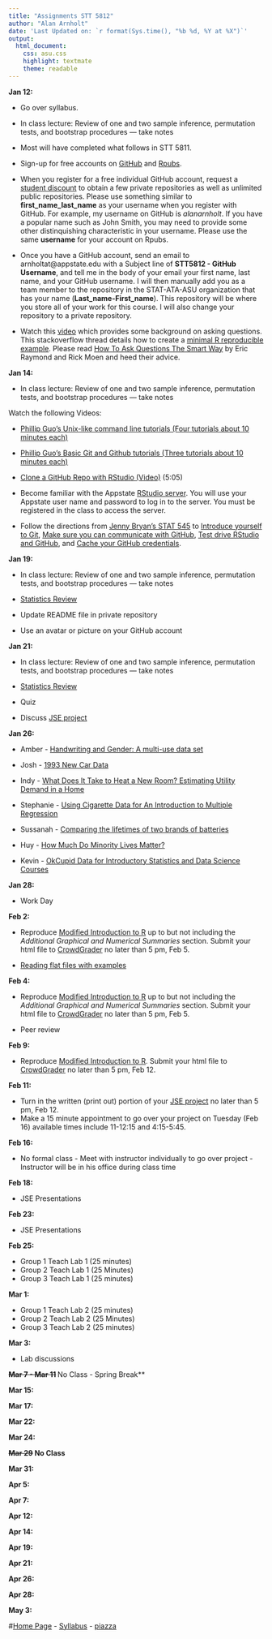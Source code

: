 ```yaml
---
title: "Assignments STT 5812"
author: "Alan Arnholt"
date: 'Last Updated on: `r format(Sys.time(), "%b %d, %Y at %X")`'
output:
  html_document:
    css: asu.css
    highlight: textmate
    theme: readable
---
```


**Jan 12:**

* Go over syllabus.

* In class lecture: Review of one and two sample inference, permutation tests, and bootstrap procedures --- take notes

* Most will have completed what follows in STT 5811.  

* Sign-up for free accounts on [GitHub](https://github.com) and [Rpubs](https://rpubs.com).

* When you register for a free individual GitHub account, request a [student discount](https://education.github.com) to obtain a few private repositories as well as unlimited public repositories.  Please use something similar to **first_name_last_name** as your username when you register with GitHub.  For example, my username on GitHub is *alanarnholt*. If you have a popular name such as John Smith, you may need to provide some other distinquishing characteristic in your username.  Please use the same **username** for your account on Rpubs. 

* Once you have a GitHub account, send an email to arnholtat@appstate.edu with a Subject line of **STT5812 - GitHub Username**, and tell me in the body of your email your first name, last name, and your GitHub username.  I will then manually add you as a team member to the repository in the STAT-ATA-ASU organization that has your name (**Last_name-First_name**).  This repository will be where you store all of your work for this course.  I will also change your repository to a private repository.

* Watch this [video](https://www.youtube.com/watch?v=ZFaWxxzouCY&list=PLjTlxb-wKvXNSDfcKPFH2gzHGyjpeCZmJ&index=3) which provides some background on asking questions.  This stackoverflow thread details how to create a [minimal R reproducible example](http://stackoverflow.com/questions/5963269/how-to-make-a-great-r-reproducible-example/5963610#5963610). Please read [How To Ask Questions The Smart Way](http://www.catb.org/~esr/faqs/smart-questions.html) by Eric Raymond and Rick Moen and heed their advice.

**Jan 14:**

* In class lecture: Review of one and two sample inference, permutation tests, and bootstrap procedures --- take notes

Watch the following Videos:

* [Phillip Guo's Unix-like command line tutorials (Four tutorials about 10 minutes each)](http://www.pgbovine.net/command-line-tutorial.htm)

* [Phillip Guo's Basic Git and Github tutorials (Three tutorials about 10 minutes each)](http://www.pgbovine.net/git-tutorial.htm)

* [Clone a GitHub Repo with RStudio (Video)](https://www.youtube.com/watch?v=YxZ8J2rqhEM) (5:05)

* Become familiar with the Appstate [RStudio server](https://mathr.math.appstate.edu/). You will use your Appstate user name and password to log in to the server.  You must be registered in the class to access the server.

* Follow the directions from [Jenny Bryan's STAT 545](https://stat545-ubc.github.io/git00_index.html) to [Introduce yourself to Git](https://stat545-ubc.github.io/git04_introduce-self-to-git.html), [Make sure you can communicate with GitHub](https://stat545-ubc.github.io/git05_github-connection.html), [Test drive RStudio and GitHub](https://stat545-ubc.github.io/git07_git-github-rstudio.html), and [Cache your GitHub credentials](https://stat545-ubc.github.io/git06_credential-caching.html).


**Jan 19:**

* In class lecture: Review of one and two sample inference, permutation tests, and bootstrap procedures --- take notes

* [Statistics Review](../../STT3851Spring2016/Rmarkdown/StatReview.html)

* Update README file in private repository

* Use an avatar or picture on your GitHub account



**Jan 21:**

* In class lecture: Review of one and two sample inference, permutation tests, and bootstrap procedures --- take notes

* [Statistics Review](../../STT3851Spring2016/Rmarkdown/StatReview.html)

* Quiz

* Discuss [JSE project](./JSERubric.html)


**Jan 26:**

* Amber - [Handwriting and Gender: A multi-use data set](http://www.amstat.org/publications/jse/v23n1/bradley.pdf)

* Josh - [1993 New Car Data](http://www.amstat.org/publications/jse/v1n1/datasets.lock.html)

* Indy - [What Does It Take to Heat a New Room? Estimating Utility Demand in a Home](http://www.amstat.org/publications/jse/v6n1/datasets.carver.html)

* Stephanie - [Using Cigarette Data for An Introduction to Multiple Regression](http://www.amstat.org/publications/jse/v2n1/datasets.mcintyre.html)

* Sussanah - [Comparing the lifetimes of two brands of batteries](http://www.amstat.org/publications/jse/v21n1/dunn.pdf)

* Huy - [How Much Do Minority Lives Matter?](http://www.amstat.org/publications/jse/v23n2/witmer.pdf)

* Kevin - [OkCupid Data for Introductory Statistics and Data Science Courses](http://www.amstat.org/publications/jse/v23n2/kim.pdf)

**Jan 28:**

* Work Day


**Feb 2:**

* Reproduce [Modified Introduction to R](http://stat-ata-asu.github.io/STT3851Spring2016/Rmarkdown/LabChap2.html) up to but not including the _Additional Graphical and Numerical Summaries_ section.  Submit your html file to [CrowdGrader](https://www.crowdgrader.org/crowdgrader/venues/view_venue/1750) no later than 5 pm, Feb 5.

* [Reading flat files with examples](../Rmarkdown/ImportData.html)

**Feb 4:**

* Reproduce [Modified Introduction to R](http://stat-ata-asu.github.io/STT3851Spring2016/Rmarkdown/LabChap2.html) up to but not including the _Additional Graphical and Numerical Summaries_ section.  Submit your html file to [CrowdGrader](https://www.crowdgrader.org/crowdgrader/venues/view_venue/1750) no later than 5 pm, Feb 5.

* Peer review


**Feb 9:**

* Reproduce [Modified Introduction to R](http://stat-ata-asu.github.io/STT3851Spring2016/Rmarkdown/LabChap2.html).  Submit your html file to [CrowdGrader](https://www.crowdgrader.org/) no later than 5 pm, Feb 12.



**Feb 11:**

* Turn in the written (print out) portion of your [JSE project](./JSERubric.html) no later than 5 pm, Feb 12.
* Make a 15 minute appointment to go over your project on Tuesday (Feb 16) available times include 11-12:15 and 4:15-5:45. 

**Feb 16:**

* No formal class - Meet with instructor individually to go over project - Instructor will be in his office during class time

**Feb 18:**

* JSE Presentations 

**Feb 23:**

* JSE Presentations 

**Feb 25:**

* Group 1 Teach Lab 1 (25 minutes)
* Group 2 Teach Lab 1 (25 Minutes)
* Group 3 Teach Lab 1 (25 minutes)

**Mar 1:**

* Group 1 Teach Lab 2 (25 minutes)
* Group 2 Teach Lab 2 (25 Minutes)
* Group 3 Teach Lab 2 (25 minutes)

**Mar 3:**

* Lab discussions

**~~Mar 7 - Mar 11~~ **No Class - Spring Break**

**Mar 15:**

**Mar 17:**

**Mar 22:**

**Mar 24:**

**~~Mar 29~~ No Class**

**Mar 31:**

**Apr 5:**

**Apr 7:**

**Apr 12:**

**Apr 14:**

**Apr 19:**

**Apr 21:**

**Apr 26:**

**Apr 28:**

**May 3:**



#[Home Page](http://stat-ata-asu.github.io/STT5812Spring2016/) -       [Syllabus](http://stat-ata-asu.github.io/STT5812Spring2016/Syllabus/STT5812SyllabusSpring2016.html) - [piazza](https://piazza.com/class/ij30sna9alj1pq)
